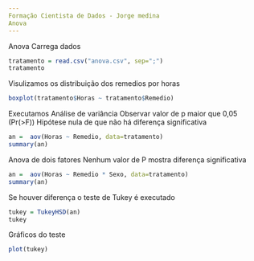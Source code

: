 ```yaml
---
Formação Cientista de Dados - Jorge medina
Anova
---
```

Anova
Carrega dados
```r
tratamento = read.csv("anova.csv", sep=";")
tratamento
```
Visulizamos os distribuição dos remedios por horas
```r
boxplot(tratamento$Horas ~ tratamento$Remedio)
```
Executamos Análise de variância
Observar valor de p maior que 0,05 (Pr(>F))
Hipótese nula de que não há diferença significativa
```r
an =  aov(Horas ~ Remedio, data=tratamento)
summary(an)
```
Anova de dois fatores
Nenhum valor de P mostra diferença significativa
```r
an =  aov(Horas ~ Remedio * Sexo, data=tratamento)
summary(an)
```
Se houver diferença o teste de Tukey é executado
```r
tukey = TukeyHSD(an)
tukey
```
Gráficos do teste

```r
plot(tukey)
```
